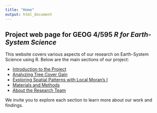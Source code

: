 ```yaml
---
title: "Home"
output: html_document
---
```


## Project web page for GEOG 4/595 *R for Earth-System Science* 

This website covers various aspects of our research on Earth-System Science using R. Below are the main sections of our project:

- [Introduction to the Project](Intro.html)
- [Analyzing Tree Cover Gain](TreeCoverGain.html)
- [Exploring Spatial Patterns with Local Moran's I](LMI.html)
- [Materials and Methods](methods.html)
- [About the Research Team](about.html)

We invite you to explore each section to learn more about our work and findings.
